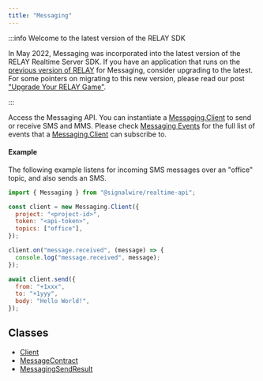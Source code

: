 ---
title: "Messaging"
---

:::info Welcome to the latest version of the RELAY SDK

In May 2022, Messaging was incorporated into the latest version of the RELAY Realtime Server SDK. If you have an application that runs on the [previous version of RELAY](https://docs.signalwire.com/reference/relay-sdk-nodejs/v2/#relay-sdk-for-node-js) for Messaging, consider upgrading to the latest. For some pointers on migrating to this new version, please read our post ["Upgrade Your RELAY Game"](https://signalwire.com/blogs/developers/upgrade-your-relay-game).

:::

Access the Messaging API. You can instantiate a [Messaging.Client](./messaging-client.mdx) to send or receive SMS and MMS. Please check [Messaging Events](./messaging-client.mdx#events) for the full list of events that a [Messaging.Client](./messaging-client.mdx) can subscribe to.

#### Example

The following example listens for incoming SMS messages over an "office" topic, and also sends an SMS.

```javascript
import { Messaging } from "@signalwire/realtime-api";

const client = new Messaging.Client({
  project: "<project-id>",
  token: "<api-token>",
  topics: ["office"],
});

client.on("message.received", (message) => {
  console.log("message.received", message);
});

await client.send({
  from: "+1xxx",
  to: "+1yyy",
  body: "Hello World!",
});
```

## Classes

- [Client](./messaging-client.mdx)
- [MessageContract](./messaging-messagecontract.md)
- [MessagingSendResult](./messaging-messagingsendresult.md)
